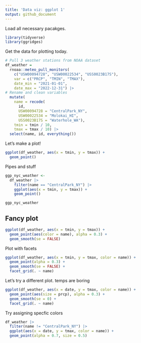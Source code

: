 ```yaml
---
title: 'Data viz: ggplot 1'
output: github_document
---
```

Load all necessary pacakges.
```r
library(tidyverse)
library(ggridges)
```

Get the data for plotting today.
```r
# Pull 3 weather stations from NOAA dataset
df_weather = 
  rnoaa::meteo_pull_monitors(
    c("USW00094728", "USW00022534", "USS0023B17S"),
    var = c("PRCP", "TMIN", "TMAX"), 
    date_min = "2021-01-01",
    date_max = "2022-12-31") |>
# Rename and clean variables
  mutate(
    name = recode(
      id, 
      USW00094728 = "CentralPark_NY", 
      USW00022534 = "Molokai_HI",
      USS0023B17S = "Waterhole_WA"),
    tmin = tmin / 10,
    tmax = tmax / 10) |>
  select(name, id, everything())
```

Let's make a plot!

```r
ggplot(df_weather, aes(x = tmin, y = tmax)) +
  geom_point()
```

Pipes and stuff
```r
ggp_nyc_weather <- 
  df_weather |> 
    filter(name == "CentralPark_NY") |> 
    ggplot(aes(x = tmin, y = tmax)) +
    geom_point()

ggp_nyc_weather
```

## Fancy plot
```r
ggplot(df_weather, aes(x = tmin, y = tmax)) +
  geom_point(aes(color = name), alpha = 0.3) +
  geom_smooth(se = FALSE)
```

Plot with facets
```r
ggplot(df_weather, aes(x = tmin, y = tmax, color = name)) +
  geom_point(alpha = 0.3) +
  geom_smooth(se = FALSE) +
  facet_grid(. ~ name)
```

Let's try a different plot. temps are boring
```r
ggplot(df_weather, aes(x = date, y = tmax, color = name)) +
  geom_point(aes(size = prcp), alpha = 0.3) +
  geom_smooth(se = 0) + 
  facet_grid(. ~ name)
```

Try assigning specfic colors
```r
df_weather |> 
  filter(name != "CentralPark_NY") |> 
  ggplot(aes(x = date, y = tmax, color = name)) +
  geom_point(alpha = 0.7, size = 0.5)
```

